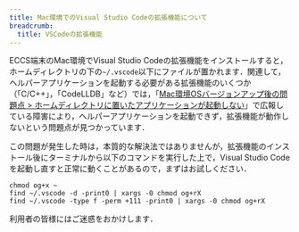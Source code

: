 ```yaml
---
title: Mac環境でのVisual Studio Codeの拡張機能について
breadcrumb:
  title: VSCodeの拡張機能
---
```



<ExcuseForAccuracy />

ECCS端末のMac環境でVisual Studio Codeの拡張機能をインストールすると，ホームディレクトリの下の`~/.vscode`以下にファイルが置かれます．関連して，ヘルパーアプリケーションを起動する必要がある拡張機能のいくつか（「C/C++」，「CodeLLDB」など）では，「[Mac環境OSバージョンアップ後の問題点 > ホームディレクトリに置いたアプリケーションが起動しない](https://www.ecc.u-tokyo.ac.jp/announcement/2018/03/16_2772.html#homeDirectory)」で広報している障害により，ヘルパーアプリケーションを起動できず，拡張機能が動作しないという問題点が見つかっています．

この問題が発生した時は，本質的な解決法ではありませんが，拡張機能のインストール後にターミナルから以下のコマンドを実行した上で，Visual Studio Codeを起動し直すと正常に動くことがあるので，まずはお試しください．

```shell
chmod og+x ~
find ~/.vscode -d -print0 | xargs -0 chmod og+rX
find ~/.vscode -type f -perm +111 -print0 | xargs -0 chmod og+rX
```

利用者の皆様にはご迷惑をおかけします．
